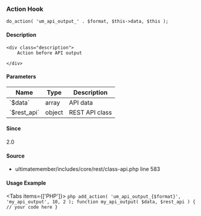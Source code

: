
<UMBreadCrumb type="action"/>

### Action Hook    
    
```
do_action( 'um_api_output_' . $format, $this->data, $this );
```

#### Description
    <div class="description">
        Action before API output
 
    </div>

#### Parameters
            
<table className="table-auto mt-2 border dark:border-gray-500 p-5 text-sm text-left">
<thead>
<tr>
<th  className="px-3">Name</th>
<th  className="px-3">Type</th>
<th  className="px-3">Description</th>
</tr>
</thead>
<tbody>
               <tr >
               <td className="px-3 py-2">`$data`</td>
               <td className="px-3 py-2">array</td>
               <td className="px-3 py-2 text-sm">API data</td>
               </tr>
               <tr >
               <td className="px-3 py-2">`$rest_api`</td>
               <td className="px-3 py-2">object</td>
               <td className="px-3 py-2 text-sm">REST API class</td>
               </tr>
</tbody>
</table>

#### Since
<div class="description">
2.0
</div>

#### Source
  - <Link href="https://github.com/ultimatemember/ultimatemember/tree/2.5.0/includes/core/rest/class-api.php#L583">ultimatemember/includes/core/rest/class-api.php</Link> <Link href="https://github.com/ultimatemember/ultimatemember/tree/2.5.0/includes/core/rest/class-api.php#L583">line 583</Link>



#### Usage Example

<Tabs items={['PHP']}>
    <Tab>
    ```php
    add_action( 'um_api_output_{$format}', 'my_api_output', 10, 2 );
 function my_api_output( $data, $rest_api ) {
     // your code here
 }
    ```
    </Tab>
</Tabs>
